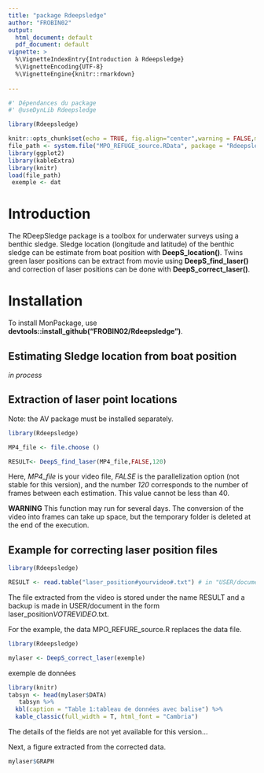 ```yaml
---
title: "package Rdeepsledge"
author: "FROBIN02"
output:
  html_document: default
  pdf_document: default
vignette: >
  %\VignetteIndexEntry{Introduction à Rdeepsledge}
  %\VignetteEncoding{UTF-8}
  %\VignetteEngine{knitr::rmarkdown}              
                  
---
```

```r

#' Dépendances du package
#' @useDynLib Rdeepsledge

```

```r
library(Rdeepsledge)

knitr::opts_chunk$set(echo = TRUE, fig.align="center",warning = FALSE,message = FALSE,error = TRUE)
file_path <- system.file("MPO_REFUGE_source.RData", package = "Rdeepsledge")
library(ggplot2)
library(kableExtra)
library(knitr)
load(file_path)
 exemple <- dat

```



# Introduction

The RDeepSledge package is a toolbox for underwater surveys using a benthic sledge.
Sledge location (longitude and latitude) of the benthic sledge can be estimate from boat position with **DeepS_location()**. Twins green laser positions can be extract from movie using **DeepS_find_laser()** and correction of laser positions can be done with **DeepS_correct_laser()**. 


# Installation

To install MonPackage, use **devtools::install_github("FROBIN02/Rdeepsledge")**.

## Estimating Sledge location from boat position



*in process*



## Extraction of laser point locations

Note: the AV package must be installed separately.


```r

library(Rdeepsledge)

MP4_file <- file.choose ()

RESULT<- DeepS_find_laser(MP4_file,FALSE,120)

```

Here, *MP4_file* is your video file, *FALSE* is the parallelization option (not stable for this version), and the number *120* corresponds to the number of frames between each estimation. This value cannot be less than 40.

**WARNING** This function may run for several days. The conversion of the video into frames can take up space, but the temporary folder is deleted at the end of the execution.   

## Example for correcting laser position files

```r

library(Rdeepsledge)

RESULT <- read.table("laser_position#yourvideo#.txt") # in "USER/document"

```

The file extracted from the video is stored under the name RESULT and a backup is made in USER/document in the form laser_position*VOTREVIDEO*.txt.

For the example, the data MPO_REFURE_source.R replaces the data file.

```r
library(Rdeepsledge)

mylaser <- DeepS_correct_laser(exemple)

```

exemple de données


```r
library(knitr)
tabsyn <- head(mylaser$DATA)
   tabsyn %>%
  kbl(caption = "Table 1:tableau de données avec balise") %>%
  kable_classic(full_width = T, html_font = "Cambria")
```

The details of the fields are not yet available for this version...

Next, a figure extracted from the corrected data. 

```r

mylaser$GRAPH

```


